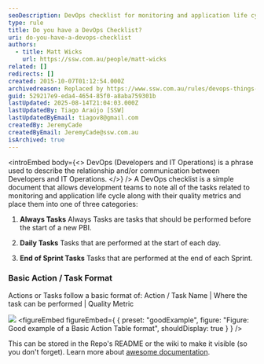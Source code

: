 ```yaml
---
seoDescription: DevOps checklist for monitoring and application life cycle management, ensuring quality metrics are tracked across three categories - Always Tasks, Daily Tasks, and End of Sprint Tasks.
type: rule
title: Do you have a DevOps Checklist?
uri: do-you-have-a-devops-checklist
authors:
  - title: Matt Wicks
    url: https://ssw.com.au/people/matt-wicks
related: []
redirects: []
created: 2015-10-07T01:12:54.000Z
archivedreason: Replaced by https://www.ssw.com.au/rules/devops-things-to-measure
guid: 529217e9-eda4-4654-85f0-a8aba759301b
lastUpdated: 2025-08-14T21:04:03.000Z
lastUpdatedBy: Tiago Araújo [SSW]
lastUpdatedByEmail: tiagov8@gmail.com
createdBy: JeremyCade
createdByEmail: JeremyCade@ssw.com.au
isArchived: true
---
```


<introEmbed
  body={<>
DevOps (Developers and IT Operations) is a phrase used to describe the relationship and/or communication between Developers and IT Operations.
  </>}
/>
A DevOps checklist is a simple document that allows development teams to note all of the tasks related to monitoring and application life cycle along with their quality metrics and place them into one of three categories:

1. **Always Tasks**
   Always Tasks are tasks that should be performed before the start of a new PBI.

2. **Daily Tasks**
   Tasks that are performed at the start of each day.

3. **End of Sprint Tasks**
   Tasks that are performed at the end of each Sprint.

### Basic Action / Task Format

Actions or Tasks follow a basic format of: Action / Task Name | Where the task can be performed | Quality Metric

![](/uploads/rules/do-you-have-a-devops-checklist/Action-Table.png)
<figureEmbed figureEmbed={ {
  preset: "goodExample",
  figure: "Figure: Good example of a Basic Action Table format",
  shouldDisplay: true
} } />


This can be stored in the Repo's README or the wiki to make it visible (so you don't forget). Learn more about [awesome documentation](/awesome-documentation/).
